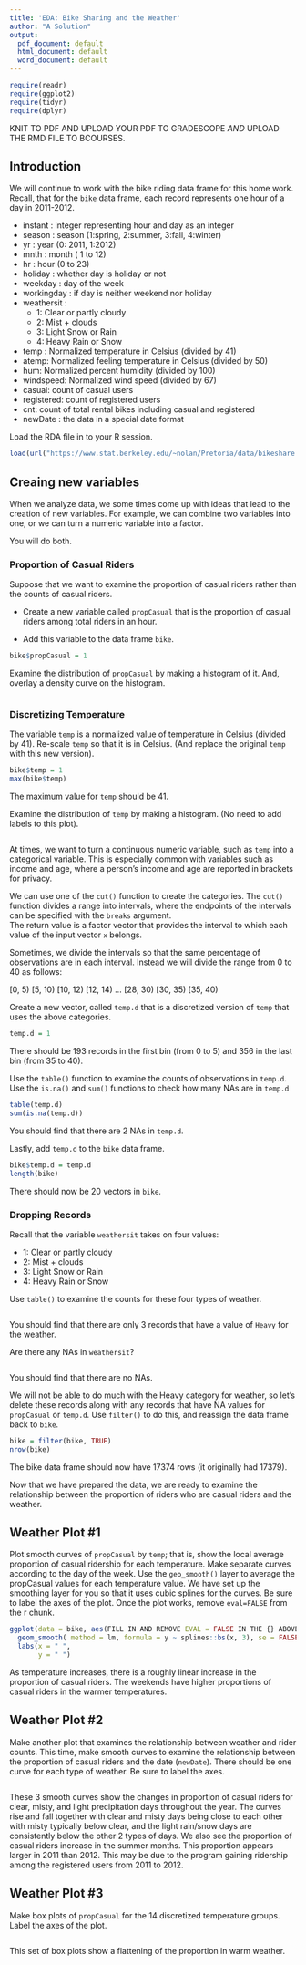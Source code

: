 ```yaml
---
title: 'EDA: Bike Sharing and the Weather'
author: "A Solution"
output:
  pdf_document: default
  html_document: default
  word_document: default
---
```


```r
require(readr)
require(ggplot2)
require(tidyr)
require(dplyr)
```


KNIT TO PDF AND UPLOAD YOUR PDF TO GRADESCOPE *AND* UPLOAD THE RMD FILE TO BCOURSES.



## Introduction

We will continue to work with the bike riding data frame for this home work.
Recall, that for the `bike` data frame, 
each record represents one hour of a day in 2011-2012.

  - instant : integer representing hour and day as an integer
  - season : season (1:spring, 2:summer, 3:fall, 4:winter)
  - yr : year (0: 2011, 1:2012)
  - mnth : month ( 1 to 12)
  - hr : hour (0 to 23)
  - holiday : whether day is holiday or not
  - weekday : day of the week
  - workingday : if day is neither weekend nor holiday
  - weathersit : 
      - 1: Clear or partly cloudy 
      - 2: Mist + clouds
      - 3: Light Snow or Rain
      - 4: Heavy Rain or Snow
  - temp : Normalized temperature in Celsius (divided by 41)
  - atemp: Normalized feeling temperature in Celsius (divided by 50)
  - hum: Normalized percent humidity (divided by 100)
  - windspeed: Normalized wind speed (divided by 67)
  - casual: count of casual users
  - registered: count of registered users
  - cnt: count of total rental bikes including casual and registered
  - newDate : the data in a special date format
  


Load the RDA file in to your R session.
```r
load(url("https://www.stat.berkeley.edu/~nolan/Pretoria/data/bikeshare.rda"))
```


## Creaing new variables

When we analyze data, we some times come up with ideas that lead to 
the creation of new variables. For example, we can combine two variables into one,
or we can turn a numeric variable into a factor.

You will do both. 

### Proportion of Casual Riders

Suppose that we want to examine the proportion of casual riders rather than the counts of casual riders. 

+ Create a new variable called `propCasual` that is the proportion of casual riders among total riders in an hour. 

+ Add this variable to the data frame `bike`.  

```r
bike$propCasual = 1
```

Examine the distribution of `propCasual` by making a histogram of it.
And, overlay a density curve on the histogram.
```r


```

### Discretizing Temperature

The variable `temp` is a normalized value of temperature in Celsius (divided by 41).
Re-scale `temp` so that it is in Celsius. (And replace the original `temp` with this new version).

```r
bike$temp = 1
max(bike$temp)
```
The maximum value for `temp` should be 41.


Examine the distribution of `temp` by making a histogram. (No need to add labels to this plot).
```r

```


At times, we want to turn a continuous numeric variable, such as `temp` into 
a categorical variable. This is especially common with variables such as income and age, where a person's income and age are reported in brackets for privacy.

We can use one of the `cut()` function to create the categories.
The `cut()` function divides a range into intervals, where the endpoints of
the intervals can be specified with the `breaks` argument.   
The return value is a factor vector that provides the interval to which each value of the input vector `x` belongs.

Sometimes, we divide the intervals so that the same percentage of observations are in each interval. Instead we will divide the range from 0 to 40 as follows:

[0, 5) [5, 10) [10, 12) [12, 14) ... [28, 30) [30, 35) [35, 40)

Create a new vector, called `temp.d` that is a discretized version of `temp` that uses the above categories.

```r
temp.d = 1
```
There should be 193 records in the first bin (from 0 to 5) and 356 in the last bin
(from 35 to 40).

Use the `table()` function to examine the counts of observations in `temp.d`.
Use the `is.na()` and `sum()` functions to check how many NAs are in `temp.d`

```r
table(temp.d)
sum(is.na(temp.d))
```
You should find that there are 2 NAs in `temp.d`.

Lastly, add `temp.d` to the `bike` data frame.
```r
bike$temp.d = temp.d
length(bike)
```
There should now be 20 vectors in `bike`.

### Dropping Records

Recall that the variable `weathersit` takes on four values:
 
+ 1: Clear or partly cloudy 
+ 2: Mist + clouds
+ 3: Light Snow or Rain
+ 4: Heavy Rain or Snow

Use `table()` to examine the counts for these four types of weather.
```r

```
You should find that there are only 3 records that have a value of `Heavy` for the weather. 

Are there any NAs in `weathersit`?
```r

```
You should find that there are no NAs. 

We will not be able to do much with the Heavy category for weather, so let's delete these records along with any records that have NA values for `propCasual` or 
`temp.d`.  Use `filter()` to do this, and reassign the data frame back to `bike`.

```r
bike = filter(bike, TRUE)
nrow(bike)
```
The bike data frame should now have 17374 rows (it originally had 17379).

Now that we have prepared the data, we are ready to examine the relationship between the proportion of riders who are casual riders and the weather.


## Weather Plot #1

Plot smooth curves of `propCasual` by `temp`; that is, show the local average proportion of casual ridership for each temperature. 
Make separate curves according to the day of the week. 
Use the `geo_smooth()` layer to average the propCasual values for each temperature value. We have set up the smoothing layer for you so that it uses cubic splines
for the curves. Be sure to label the axes of the plot. Once  the plot works, remove  `eval=FALSE` from the r chunk.

```r
ggplot(data = bike, aes(FILL IN AND REMOVE EVAL = FALSE IN THE {} ABOVE)) +
  geom_smooth( method = lm, formula = y ~ splines::bs(x, 3), se = FALSE) +
  labs(x = " ",
       y = " ")
```
As temperature increases, there is a roughly linear increase in the proportion of casual riders. The weekends have higher proportions of casual riders in the warmer temperatures.

  

## Weather Plot #2

Make another plot that examines the relationship between weather and rider counts. 
This time, make smooth curves to examine the relationship between the proportion of casual riders and the date (`newDate`). There should be one curve for each type of
weather. Be sure to label the axes.


```r

```

These 3 smooth curves show the changes in proportion of casual riders for clear, misty, and light precipitation days throughout the year. The curves rise and fall together with clear and misty days being close to each other with misty typically below clear, and the light rain/snow days are consistently below the other 2 types of days.  We also see the proportion of casual riders increase in the summer months. This proportion appears larger in 2011 than 2012. This may be due to the program gaining ridership among the registered users from 2011 to 2012.

## Weather Plot #3

Make box plots of `propCasual` for the 14 discretized temperature groups.
Label the axes of the plot.

```r

```

This set of box plots show a flattening of the proportion in warm weather.
